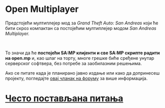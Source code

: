 # Open Multiplayer

Предстојећи мултиплејер мод за _Grand Theft Auto: San Andreas_ који ће бити скроз компактан са постојећим мултиплејер модом _San Andreas Multiplayer._

<br />

То значи да ће **постојећи SA:MP клијенти и све SA:MP скрипте радити на open.mp** и, као шлаг на торту, многе грешке биће сређене унутар серверског софтвера, без потребе за заобилазним решењима.

Ако се питате када је планирано јавно издање или како да допринесеш пројекту, погледајте [овај чланак на форуму](https://www.burgershot.gg/showthread.php?tid=99) за више информација.

# [Често постављана питања](/faq)
